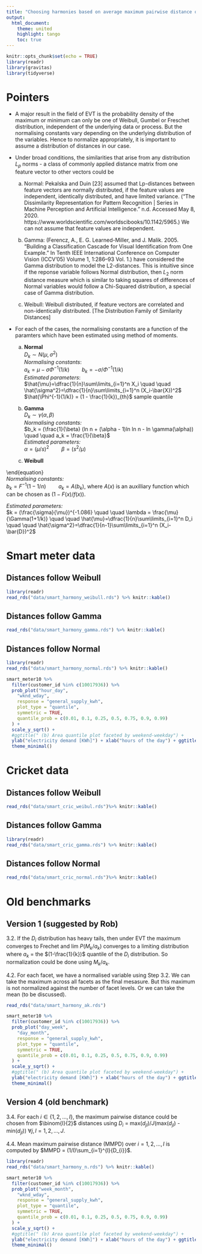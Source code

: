```yaml
---
title: "Choosing harmonies based on average maximum pairwise distance of distributions"
output:
  html_document:
    theme: united
    highlight: tango
    toc: true
---
```


```r
knitr::opts_chunk$set(echo = TRUE)
library(readr)
library(gravitas)
library(tidyverse)
```

# Pointers

- A major result in the field of EVT is the probability density of the maximum or minimum can only be one of Weibull, Gumbel or Freschet distribution, independent of the underlying data or process. But the normalising constants vary depending on the underlying distribution of the variables. Hence to normalize appropriately, it is important to assume a distribution of distances in our case.

- Under broad conditions, the similarities that arise from any distribution $L_p$ norms - a class of commonly applied distance matrix from one feature vector to other vectors could be

  a) Normal: Pekalska and Duin [23] assumed that Lp-distances between
feature vectors are normally distributed, if the feature values are independent, identically distributed, and have limited variance. (“The Dissimilarity Representation for Pattern Recognition | Series in Machine Perception and Artificial Intelligence.” n.d. Accessed May 8, 2020. https://www.worldscientific.com/worldscibooks/10.1142/5965.)
We can not assume that feature values are independent.

  b) Gamma: (Ferencz, A., E. G. Learned-Miller, and J. Malik. 2005. “Building a Classification Cascade for Visual Identification from One Example.” In Tenth IEEE International Conference on Computer Vision (ICCV’05) Volume 1, 1:286–93 Vol. 1.) have considered the Gamma distribution to model the L2-distances.
This is intuitive since if the reponse variable follows Normal distribution, then $L_2$ norm distance measure which is similar to taking squares of differences of Normal variables would follow a Chi-Squared distribution, a special case of Gamma distribution.
 
  c) Weibull: Weibull distributed, if feature vectors are correlated and non-identically distributed. [The Distribution Family of Similarity Distances]

- For each of the cases, the normalising constants are a function of the paramters which have been estimated using method of moments.

  a) **Normal**  
  $D_{k} \sim N(\mu, \sigma^2)$  
    *Normalising constants*:  
    $a_k = \mu − \sigma\Phi^{-1}(1/k) \quad \quad b_k = -\sigma/\Phi^{-1}(1/k)$  
    *Estimated parameters*:  
    $\hat{\mu}=\dfrac{1}{n}\sum\limits_{i=1}^n X_i \quad \quad \hat{\sigma^2}=\dfrac{1}{n}\sum\limits_{i=1}^n (X_i-\bar{X})^2$  
    $\hat{\Phi^{-1}(1/k)} =  (1 - \frac{1}{k})_{th}$ sample quantile
  
  b) **Gamma**  
  $D_{k} \sim \gamma(\alpha, \beta)$  
    *Normalising constants:*  
    $b_k = (\frac{1}{\beta} (ln n + (\alpha - 1)ln ln n - ln       \gamma(\alpha))  \quad \quad a_k = \frac{1}{\beta}$  
    *Estimated parameters:*  
    $\alpha = (\mu/s)^2 \quad \quad \beta = (s^2/\mu)$

 
  c)  **Weibull** 
  
\begin{equation}

f_D(d; \lambda, k) = \left\{ \begin{array}{cl}
    \frac{k}{\lambda}(\frac{d}{\lambda})^{k-1} e^{-(d/\lambda)^k} & \ ; \ d \geq 0 \\
    0 & \ ; \ d < 0 \end{array} \right. \
\end{equation}  
    *Normalising constants:*  
  $b_k = F^{-1}(1-1/n)  \quad \quad a_k = A(b_k)$, where $A(x)$ is an auxilliary function which can be chosen as $(1-F(x)/f(x))$.
  
  \begin{equation}
F(x) = 1 - e^{{-(\frac{d}{\lambda})}^k}
\end{equation}
    *Estimated parameters:*  
  $k = (\frac{\sigma}{\mu})^{-1.086} \quad \quad \lambda = \frac{\mu}{\Gamma(1+1/k)} \quad \quad \hat{\mu}=\dfrac{1}{n}\sum\limits_{i=1}^n D_i \quad \quad \hat{\sigma^2}=\dfrac{1}{n-1}\sum\limits_{i=1}^n (X_i-\bar{D})^2$  
  


<!-- # Algorithm -->

<!--  1. Suppose $C_1$ and $C_2$ are two cyclic granularities such that $C_1$ maps index set to a set $\{A_1, A_2, A_3, \dots, A_I$\}, and $C_2$ maps index set to a set $\{B_1, B_2, B_3, \dots, B_J$\} and $v$ is the measured variable. Hence for each combination ($A_i$, $B_j$), we have s subset of the time series variable $v_{ij} \subseteq v$, $\forall i = {1, 2, \dots, I}$ and $\forall j = {1, 2, \dots, J}$ -->

<!--  2. There will be $J$ groups corresponding to each level $A_i$ of $C_1$. We compute the pairwise differences in distributions of these $J$ groups. Thus there will be  $k = \binom{J}{2}$ pairwise distances corresponding to each $A_i$. Let $D_1$,...,$D_k$ be these distances and let their maximum be $M_k$. -->

# Smart meter data

## Distances follow Weibull

```r
library(readr)
read_rds("data/smart_harmony_weibull.rds") %>% knitr::kable()
```


## Distances follow Gamma

 <!-- 3.1. Suppose the reponse variable follows Normal distribution. Then any distance measure which is similar to taking squares of differences of Normal variables would follow a Chi-Squared distribution, a special case of Gamma distribution. Hence if we proceed with the assumption that the $D_i$ distribution has Gamma distribution, then under EVT the maximum converges to Gumbel distribution and lim $P(M_k - b_k)/a_k)$ converges to a limiting Gumbel distribution where $b_k = (\frac{1}{\beta} (ln n + (\alpha - 1)ln ln n - ln \gamma(\alpha))$ and $a_k = \frac{1}{\beta}$. Here $\alpha$ and $\beta$ could be estimated using $(\mu/s)^2$ and $(s^2/\mu)$ respectively. -->

 <!-- 4.1. For each facet, we have a normalised variable using Step 3.1. We can take the maximum across all facets as the final mesasure. But this maximum is not normalized against the number of facet levels. Or we can take the mean (to be discussed). -->

```r
read_rds("data/smart_harmony_gamma.rds") %>% knitr::kable()
```




## Distances follow Normal

<!--  3.3. Let $D_{k} \sim N(\mu, \sigma^2)$. Then for $a_k = \mu − \sigma\Phi^{-1}(1/k)$ and $b_k = -\sigma/\Phi^{-1}(1/k)$, we have we have $P(\frac{M_k - a_k}{b_k} \leq z) \xrightarrow{} G(z)$, where $G$ is the standard Gumbel distribution. So normalization could be done  using $\frac{M_k - a_k}{b_k}$, where $\Phi^{-1}(1/k)$ could be approximated by $(1 - \frac{1}{k})$ sample quantile and $\mu$ and $\sigma$ by sample mean and standard deviation.  -->

<!--  4.3. We have been able to normalize for the number of levels of x-axis variable using Step 3.2. Now  -->
<!-- $\forall A_i, \quad i \in \{1, 2, \dots, I\}$, we have a normalised variable each of which follows a standard Gumbel distribution. Now we need to combine these normalised variables across different facets in a way so that the number of facet levels do not play a role. For this we can take the mean, median or any quantiles of these normalised variables. But the median (and any quantiles) of these Gumbel distributions grow at the rate of (some power of) $log n$ with $n \xrightarrow{} \infty$. Hence, median($N_i$)/log($I$) could serve as the final measure. -->


```r
library(readr)
read_rds("data/smart_harmony_normal.rds") %>% knitr::kable()
```

```r
smart_meter10 %>%
  filter(customer_id %in% c(10017936)) %>%
  prob_plot("hour_day",
    "wknd_wday",
    response = "general_supply_kwh",
    plot_type = "quantile",
    symmetric = TRUE,
    quantile_prob = c(0.01, 0.1, 0.25, 0.5, 0.75, 0.9, 0.99)
  ) +
  scale_y_sqrt() +
  #ggtitle(" (b) Area quantile plot faceted by weekend-weekday") +
  ylab("electricity demand [KWh]") + xlab("hours of the day") + ggtitle("") + ylab("")+ 
  theme_minimal()
```



<!--  5. Steps 1 to 5 are repeated for every harmony pair and harmony pairs rearranged from highest to lowest MMPD (final measure). Harmony pair with higher MMPD would be more interesting as it would mean that the harmony pair exhibits more variations in distributions on an average between different levels of $C_2$. -->


# Cricket data


## Distances follow Weibull
```r
read_rds("data/smart_cric_weibul.rds")%>% knitr::kable()
```

## Distances follow Gamma

```r
library(readr)
read_rds("data/smart_cric_gamma.rds") %>% knitr::kable()
```

## Distances follow Normal 
```r
read_rds("data/smart_cric_normal.rds")%>% knitr::kable()
```

# Old benchmarks

## Version 1 (suggested by Rob)

 3.2. If the $D_i$ distribution has heavy tails, then under EVT the maximum converges to Frechet and lim $P(M_k / a_k)$ converges to a limiting distribution where $a_k$ = the $(1-\frac{1}{k})$ quantile of the $D_i$ distribution. So normalization could be done  using $M_k / a_k$.

 4.2. For each facet, we have a normalised variable using Step 3.2. We can take the maximum across all facets as the final mesasure. But this maximum is not normalized against the number of facet levels. Or we can take the mean (to be discussed).
 
```r
read_rds("data/smart_harmony_ak.rds")
```

```r
smart_meter10 %>%
  filter(customer_id %in% c(10017936)) %>%
  prob_plot("day_week",
    "day_month",
    response = "general_supply_kwh",
    plot_type = "quantile",
    symmetric = TRUE,
    quantile_prob = c(0.01, 0.1, 0.25, 0.5, 0.75, 0.9, 0.99)
  ) +
  scale_y_sqrt() +
  #ggtitle(" (b) Area quantile plot faceted by weekend-weekday") +
  ylab("electricity demand [KWh]") + xlab("hours of the day") + ggtitle("") + ylab("")+ 
  theme_minimal()
```


## Version 4 (old benchmark)

 3.4. For each $i \in \{1, 2, \dots, I\}$, the maximum pairwise distance could be chosen from  $\binom{I}{2}$ distances using $D_{i}$ = max($d_{jl}$)/$J$(max($d_{jl}$) - min($d_{jl}$)) $\forall j, l = {1, 2, \dots, J}$.

 4.4. Mean maximum pairwise distance (MMPD) over $i = {1, 2, \dots, I}$ is computed by
$MMPD = (1/I)\sum_{i=1}^{l}{D_{i}}$.


```r
library(readr)
read_rds("data/smart_harmony_n.rds") %>% knitr::kable()
```

```r
smart_meter10 %>%
  filter(customer_id %in% c(10017936)) %>%
  prob_plot("week_month",
    "wknd_wday",
    response = "general_supply_kwh",
    plot_type = "quantile",
    symmetric = TRUE,
    quantile_prob = c(0.01, 0.1, 0.25, 0.5, 0.75, 0.9, 0.99)
  ) +
  scale_y_sqrt() +
  #ggtitle(" (b) Area quantile plot faceted by weekend-weekday") +
  ylab("electricity demand [KWh]") + xlab("hours of the day") + ggtitle("") + ylab("")+ 
  theme_minimal()
```

